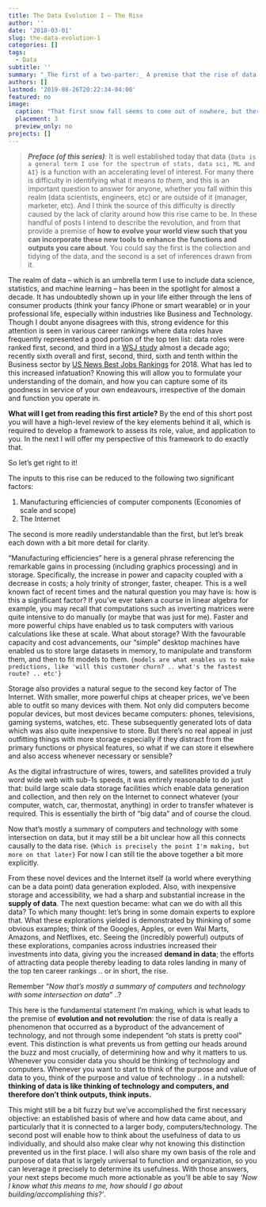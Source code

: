 ```yaml
---
title: The Data Evolution I — The Rise
author: ''
date: '2018-03-01'
slug: the-data-evolution-1
categories: []
tags:
  - Data
subtitle: ''
summary: "_The first of a two-parter:_ A premise that the rise of data is more **evolution** than revolution.  Why does this distinction even matter? Because the important thing for anyone is 'what does it mean for me'.  In the initial installment I lay down the 'causes' of this rise as context"
authors: []
lastmod: '2019-08-26T20:22:34-04:00'
featured: no
image:
  caption: "That first snow fall seems to come out of nowhere, but there are a number of changes leading up that usually occur unnoticed | [©1996](https://www.gocomics.com/calvinandhobbes/2018/11/14) _Calvin & Hobbes_; Bill Watterson"
  placement: 3
  preview_only: no
projects: []
---
```


> _**Preface (of this series)**:_ It is well established today that data `{Data is a general term I use for the spectrum of stats, data sci, ML and AI}` is a function with an accelerating level of interest.  For many there is difficulty in identifying what it means _to them_,  and this is an important question to answer for anyone, whether you fall within this realm (data scientists, engineers, etc) or are outside of it (manager, marketer, etc).  And I think the source of this difficulty is directly caused by the lack of clarity around how this rise came to be.  In these handful of posts I intend to describe the ~~r~~evolution, and from that provide a premise of **how to evolve your world view such that you can incorporate these new tools to enhance the functions and outputs you care about**.  You could say the first is the collection and tidying of the data, and the second is a set of inferences drawn from it.  

The realm of data -- which is an umbrella term I use to include data science, statistics, and machine learning -- has been in the spotlight for almost a decade.  It has undoubtedly shown up in your life either through the lens of consumer products (think your fancy iPhone or smart wearable) or in your professional life, especially within industries like Business and Technology.  Though I doubt anyone disagrees with this, strong evidence for this attention is seen in various career rankings where data roles have frequently represented a good portion of the top ten list: data roles were ranked first, second, and third in a [WSJ study](https://www.wsj.com/articles/SB123119236117055127) almost a decade ago; recently sixth overall and first, second, third, sixth and tenth within the Business sector by [US News Best Jobs Rankings](https://money.usnews.com/careers/best-jobs/statistician) for 2018.  What has led to this increased infatuation? Knowing this will allow you to formulate your understanding of the domain, and how you can capture some of its goodness in service of your own endeavours, irrespective of the domain and function you operate in.  

**What will I get from reading this first article?**
By the end of this short post you will have a high-level review of the key elements behind it all, which is required to develop a framework to assess its role, value, and application to you.  In the next I will offer my perspective of this framework to do exactly that.

So let's get right to it! 

The inputs to this rise can be reduced to the following two significant factors:  

1. Manufacturing efficiencies of computer components (Economies of scale and scope)  
1. The Internet  

The second is more readily understandable than the first, but let's break each down with a bit more detail for clarity.  

"Manufacturing efficiencies" here is a general phrase referencing the remarkable gains in processing (including graphics processing) and in storage.  Specifically, the increase in power and capacity coupled with a decrease in costs; a holy trinity of stronger, faster, cheaper.  This is a well known fact of recent times and the natural question you may have is: how is this a significant factor? If you've ever taken a course in linear algebra for example, you may recall that computations such as inverting matrices were quite intensive to do manually (or maybe that was just for me).  Faster and more powerful chips have enabled us to task computers with various calculations like these at scale.  What about storage? With the favourable capacity and cost advancements, our "simple" desktop machines have enabled us to store large datasets in memory, to manipulate and transform them, and then to fit models to them.  `{models are what enables us to make predictions, like 'will this customer churn? .. what's the fastest route? .. etc'}`

Storage also provides a natural segue to the second key factor of The Internet.  With smaller, more powerful chips at cheaper prices, we've been able to outfit so many devices with them.  Not only did computers become popular devices, but most devices became computers: phones, televisions, gaming systems, watches, etc.  These subsequently generated lots of data which was also quite inexpensive to store.  But there's no real appeal in just outfitting things with more storage especially if they distract from the primary functions or physical features, so what if we can store it elsewhere and also access whenever necessary or sensible? 

As the digital infrastructure of wires, towers, and satellites provided a truly word wide web with sub-1s speeds, it was entirely reasonable to do just that: build large scale data storage facilities which enable data generation and collection, and then rely on the Internet to connect whatever (your computer, watch, car, thermostat, anything) in order to transfer whatever is required.  This is essentially the birth of "big data" and of course the cloud.

Now that's mostly a summary of computers and technology with some intersection on data, but it may still be a bit unclear how all this connects causally to the data rise.  `{Which is precisely the point I'm making, but more on that later}` For now I can still tie the above together a bit more explicitly.

From these novel devices and the Internet itself (a world where everything can be a data point) data generation exploded.  Also, with inexpensive storage and accessibility, we had a sharp and substantial increase in the **supply of data**.  The next question became: what can we do with all this data? To which many thought: let's bring in some domain experts to explore that.  What these explorations yielded is demonstrated by thinking of some obvious examples; think of the Googles, Apples, or even Wal Marts, Amazons, and Netflixes, etc.  Seeing the (incredibly powerful) outputs of these explorations, companies across industries increased their investments into data, giving you the increased **demand in data**; the efforts of attracting data people thereby leading to data roles landing in many of the top ten career rankings .. or in short, the rise.

Remember _"Now that's mostly a summary of computers and technology with some intersection on data"_ ..? 

This here is the fundamental statement I'm making, which is what leads to the premise of **evolution and not revolution**: the rise of data is really a phenomenon that occurred as a byproduct of the advancement of technology, and not through some independent "oh stats is pretty cool" event.  This distinction is what prevents us from getting our heads around the buzz and most crucially, of determining how and why it matters to us.  Whenever you consider data you should be thinking of technology and computers.  Whenever you want to start to think of the purpose and value of data to you, think of the purpose and value of technology ..  in a nutshell: **thinking of data is like thinking of technology and computers, and therefore don't think outputs, think inputs.**  

This might still be a bit fuzzy but we've accomplished the first necessary objective: an established basis of where and how data came about, and particularly that it is connected to a larger body, computers/technology.  The second post will enable how to think about the usefulness of data to us individually, and should also make clear why not knowing this distinction prevented us in the first place.  I will also share my own basis of the role and purpose of data that is largely universal to function and organization, so you can leverage it precisely to determine its usefulness.  With those answers, your next steps become much more actionable as you'll be able to say _'Now I know what this means to me, how should I go about building/accomplishing this?'_.